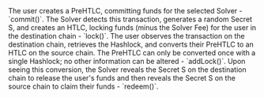 <Steps>
  <Step title="User Commit">
    The user creates a PreHTLC, committing funds for the selected Solver - `commit()`.
  </Step>
  <Step title="Solver Lock">
    The Solver detects this transaction, generates a random Secret S, and creates an HTLC, locking funds (minus the Solver Fee) for the user in the destination chain - `lock()`.
  </Step>
  <Step title="User AddLock">
    The user observes the transaction on the destination chain, retrieves the Hashlock, and converts their PreHTLC to an HTLC on the source chain. The PreHTLC can only be converted once with a single Hashlock; no other information can be altered - `addLock()`.
  </Step>
  <Step title="Unlocks">
    Upon seeing this conversion, the Solver reveals the Secret S on the destination chain to release the user's funds and then reveals the Secret S on the source chain to claim their funds - `redeem()`.
  </Step>
</Steps>